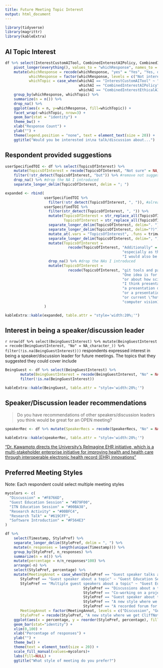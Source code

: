 ```yaml
---
title: Future Meeting Topic Interest
output: html_document
---
```


```r
library(tidyverse)
library(magrittr)
library(kableExtra)
```


## AI Topic Interest

```r
df %>% select(InterestCustomAITool, CombinedInterestAIPolicy, CombinedInterestEthicalAI) %>%
    pivot_longer(everything(), values_to = "whichResponse", names_to = "whichAI") %>%
    mutate(whichResponse = recode(whichResponse, "yes" = "Yes", "Yes, definitely" = "Yes"),
           whichResponse = factor(whichResponse, levels = c("Not interested", "Maybe", "Yes")),
           whichTopic = case_when(whichAI == "InterestCustomAITool" ~ "Tools and infrastructure for building custom AI tools",
                                  whichAI == "CombinedInterestAIPolicy" ~ "Policy and regulation related to AI",
                                  whichAI == "CombinedInterestEthicalAI" ~ "Ethical usage and development of AI for scientific research")) %>%
    group_by(whichResponse, whichTopic) %>%
    summarize(n = n()) %>%
    drop_na() %>%
    ggplot(aes(x = n, y=whichResponse, fill=whichTopic)) +
    facet_wrap(~whichTopic, nrow=3) +
    geom_bar(stat = "identity") +
    theme_bw() +
    xlab("Response Count") +
    ylab("") +
    theme(legend.position = "none", text = element_text(size = 20)) +
    ggtitle("Would you be interested in\na talk/discussion about...")
```

## Respondent provided suggestions

```r
userSpecifiedTOI <- df %>% select(TopicsOfInterest) %>%
    mutate(TopicsOfInterest = recode(TopicsOfInterest, "Not sure" = NA_character_)) %>% #change Not sure to NA
    filter(!str_detect(TopicsOfInterest, "but")) %>% #remove not suggestions
    drop_na() %>% #drop the NA I introduced
    separate_longer_delim(TopicsOfInterest, delim = "; ") 

expanded <- rbind(
                  userSpecifiedTOI %>%
                    filter(!str_detect(TopicsOfInterest, ", ")), #already expanded because of separate_longer_delim with semicolon
                  userSpecifiedTOI %>%
                    filter(str_detect(TopicsOfInterest, ", ")) %>% 
                    mutate(TopicsOfInterest = str_replace_all(TopicsOfInterest, "e.g.", "eg"), #remove extra periods so I can split on period
                           TopicsOfInterest = str_replace_all(TopicsOfInterest, "eggement", "engagement")) %>% #fix spelling
                    separate_longer_delim(TopicsOfInterest, delim=". ") %>% #split on end of thought
                    separate_longer_delim(TopicsOfInterest, delim="?)") %>% #split on end of thought
                    mutate_at(.vars = "TopicsOfInterest", .funs = trimws) %>% #remove white space delimiters 
                    separate_longer_delim(TopicsOfInterest, delim=", ") %>% #split on commas within lists
                    mutate(TopicsOfInterest = 
                             recode(TopicsOfInterest, "Additionally" = NA_character_, #remove adverb
                                                      "especially as these tools become more prevalent" = NA_character_, #remove extraneous description
                                                      "I would also be interested in any discussions of AI-adjacent topics such as the ones mentioned below in the \"Would you be interested...\" question" = NA_character_)) %>% #not really a suggested/novel topic since already asked in survey
                    drop_na() %>% #drop the NAs I introduced
                    mutate(TopicsOfInterest = 
                             recode(TopicsOfInterest, "git tools and patterns for branching/committing releases." = "Open Source software development strategies - git tools and patterns for branching/committing releases.", #add the original descriptor back
                                                      "One idea is for another presentation on mentoring specifically undegaduates/trainees (I believe there might have been one in the past"= "mentoring specifically undergraduates/trainees", #simplify
                                                      "or about how scientific education in the computational science sphere might evolve with the increase in generative AI tools (eg how they may hinder or enhance training)" = "how the increase in generative AI tools may hinder or enhance computational science training", #simplify
                                                      "I think presentations on new \"trends\" in computational tools outside of AI might be useful: for instance" = "new trends in computational tools outside of AI", #simplify
                                                      "a presentation dedicated to Jupyter Notebook-based resources" = "Jupyter Notebook-based resources", #simplify
                                                      "or a presentation on how new technologies can improve existing tools (eg how Rust can be used to speed up tools likegeapy)" = "how new technologies can improve existing tools (eg how Rust can be used to speed up tools like gseapy)", #simplify
                                                      "or current \"hot topics\" (eg knowleg graphs" = "knowledge graphs", #simplify
                                                      "computer vision)" = "computer vision"))
                  )

kableExtra::kable(expanded, table.attr = "style='width:20%;'")
```

## Interest in being a speaker/discussion leader

`r nrow(df %>% select(BeingGuestInterest) %>% mutate(BeingGuestInterest = recode(BeingGuestInterest, "No" = NA_character_)) %>% filter(!is.na(BeingGuestInterest)))` respondents expressed interest in being a speaker/discussion leader for future meetings. The topics that they suggested they could cover include 

```r
BeingGuest <- df %>% select(BeingGuestInterest) %>% 
       mutate(BeingGuestInterest = recode(BeingGuestInterest, "No" = NA_character_, "I might be interested in presenting on software quality, and general software development practices topics." = "Software quality and general software development practices", "I would be happy to discuss data provenance and bioinformatic data reproducibility" = "Data provenance and bioinformatic data reproducibility", "Yes, guest discussion leader. I would like to talk about tools and platforms to encourage user engagement, develop tutorials and FAIR content development for long term usage (https://elixir-europe-training.github.io/ELIXIR-TrP-FAIR-training-handbook/)" = "Tools and platforms to encourage user engagement, develop tutorials and FAIR content development for long term usage")) %>%
       filter(!is.na(BeingGuestInterest))

kableExtra::kable(BeingGuest, table.attr = "style='width:20%;'")
```

## Speaker/Discussion leader recommendations

> Do you have recommendations of other speakers/discussion leaders you think would be great for an OPEN meeting? 

```r
speakerRec <- df %>% mutate(SpeakerRecs = recode(SpeakerRecs, "No" = NA_character_)) %>% select(SpeakerRecs) %>% drop_na()

kableExtra::kable(speakerRec, table.attr = "style='width:20%;'")
```

["Dr. Kawamoto directs the University’s ReImagine EHR initiative, which is a multi-stakeholder enterprise initiative for improving health and health care through interoperable electronic health record (EHR) innovations"](https://medicine.utah.edu/faculty/kensaku-kawamoto)

## Preferred Meeting Styles

Note: Each respondent could select multiple meeting styles

```r
mycolors <- c(
  "Discussion" = "#F8766D",
  "Guest Education Session" = "#B79F00",
  "ITN Education Session" = "#00BA38",
  "Research Activity" = "#00BFC4",
  "Research Talk" = "#619CFF",
  "Software Introduction" = "#F564E3"
)

df %>%
    select(Timestamp, StylePref) %>%
    separate_longer_delim(StylePref, delim = ", ") %>%
    mutate(n_responses = length(unique(Timestamp))) %>%
    group_by(StylePref, n_responses) %>%
    summarize(n = n()) %>%
    mutate(percentage = n/n_responses*100) %>%
    arrange(-n) %>%
    select(StylePref, percentage) %>%
    mutate(MeetingAnnot = case_when(StylePref == "Guest speaker talks about a course or training resource" ~ "Guest Education Session",
       StylePref == "Guest speaker about a topic" ~ "Guest Education Session",
       StylePref == "Multiple guest speakers about a topic" ~ "Guest Education Session",
                                    StylePref == "Discussions about a topic" ~ "Discussion",
                                    StylePref == "Co-working on a project like a manuscript" ~ "Research Activity",
                                    StylePref == "Guest speaker about their research" ~ "Research Talk",
                                    StylePref == "A new style where we get CliffNote presentations on books of interest" ~ "ITN Education Session",
                                    StylePref == "A recorded forum for a podcast episode where cancer informatics topics are discussed" ~ "Discussion"),
       MeetingAnnot = factor(MeetingAnnot, levels = c("Discussion", "Guest Education Session", "ITN Education Session", "Research Activity", "Research Talk", "Software Introduction")),
       StylePref = recode(StylePref, "A new style where we get CliffNote presentations on books of interest" = "A new style: CliffNote presentations\non books of interest", "A recorded forum for a podcast episode where cancer informatics topics are discussed" = "A recorded forum for a podcast episode\nwhere cancer informatics topics are discussed", "Guest speaker talks about a course or training resource" = "Guest speaker talks about\na course or training resource")) %>%
    ggplot(aes(x = percentage, y = reorder(StylePref, percentage), fill=MeetingAnnot)) +
    geom_bar(stat="identity") +
    xlim(0,100) +
    xlab("Percentage of responses") +
    ylab("") +
    theme_bw() +
    theme(text = element_text(size = 20)) +
    scale_fill_manual(values=mycolors)+
    labs(fill=NULL) +
    ggtitle("What style of meeting do you prefer?")
```